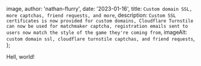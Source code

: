 
  image,
  author: 'nathan-flurry',
  date: '2023-01-16',
  title: `Custom domain SSL, more captchas, friend requests, and more`,
  description: `Custom SSL certificates is now provided for custom domains, Cloudflare Turnstile can now be used for matchmaker captcha, registration emails sent to users now match the style of the game they're coming from`,
  imageAlt: `custom domain ssl, cloudflare turnstile captchas, and friend requests`,
};


Hell, world!
      